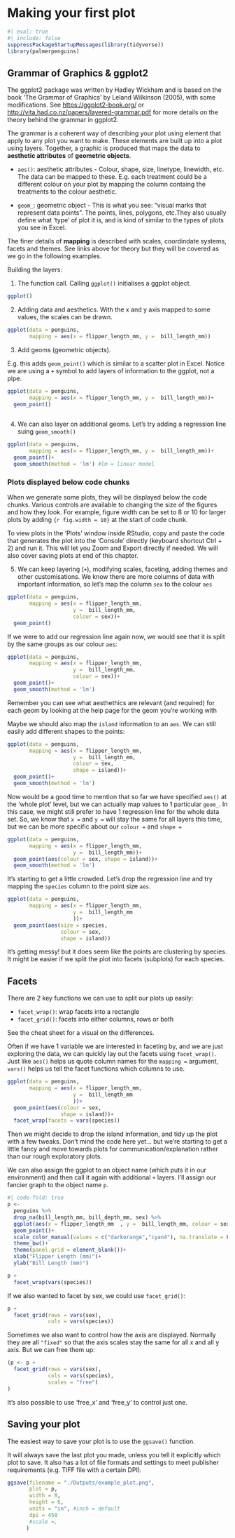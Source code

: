 # Making your first plot
```{r}
#| eval: true
#| include: false
suppressPackageStartupMessages(library(tidyverse))
library(palmerpenguins)
```

## Grammar of Graphics & ggplot2
The ggplot2 package was written by Hadley Wickham and is based on the book 'The Grammar of Graphics' by Leland Wilkinson (2005), with some modifications. See <https://ggplot2-book.org/> or
<http://vita.had.co.nz/papers/layered-grammar.pdf> for more details on the theory behind the grammar in ggplot2.

The grammar is a coherent way of describing your plot using element that apply to any plot you want to make. These elements are built up into a plot using layers. Together, a graphic is produced that maps the data to **aesthetic attributes** of **geometric objects**.

-   `aes()`: aesthetic attributes - Colour, shape, size, linetype, linewidth, etc. The data can be mapped to these. E.g. each treatment could be a different colour on your plot by mapping the column containg the treatments to the colour aesthetic.

- `geom_`: geometric object - This is what you see: "visual marks that represent data points". The points, lines, polygons, etc.They also usually define what 'type' of plot it is, and is kind of similar to the types of plots you see in Excel.

The finer details of **mapping** is described with scales, coordindate systems, facets and themes. See links above for theory but they will be covered as we go in the following examples.

Building the layers:

1. The function call. Calling `ggplot()` initialises a ggplot object. 

```{r}
ggplot()
```

2. Adding data and aesthetics. With the x and y axis mapped to some values, the scales can be drawn.

```{r}
ggplot(data = penguins, 
       mapping = aes(x = flipper_length_mm, y =  bill_length_mm))
```


3. Add geoms (geometric objects). 

E.g. this adds `geom_point()` which is similar to a scatter plot in Excel. Notice we are using a `+` symbol to add layers of information to the ggplot, not a pipe.

```{r}
ggplot(data = penguins, 
       mapping = aes(x = flipper_length_mm, y =  bill_length_mm))+
  geom_point()
  
```

4. We can also layer on additional geoms. Let's try adding a regression line suing `geom_smooth()`
```{r}
ggplot(data = penguins, 
       mapping = aes(x = flipper_length_mm, y =  bill_length_mm))+
  geom_point()+
  geom_smooth(method = 'lm') #lm = linear model
```


::: callout-note
### Plots displayed below code chunks

When we generate some plots, they will be displayed below the code chunks. Various controls are available to changing the size of the figures and how they look. For example, figure width can be set to 8 or 10 for larger plots by adding `{r fig.width = 10}` at the start of code chunk.

To view plots in the 'Plots' window inside RStudio, copy and paste the code that generates the plot into the 'Console' directly (keyboard shortcut Ctrl + 2) and run it. This will let you Zoom and Export directly if needed. We will also cover saving plots at end of this chapter.
:::


5. We can keep layering (`+`), modifying scales, faceting, adding themes and other customisations. We know there are more columns of data with important information, so let's map the column `sex` to the colour `aes`


```{r}
ggplot(data = penguins, 
       mapping = aes(x = flipper_length_mm, 
                     y =  bill_length_mm,
                     colour = sex))+
  geom_point()
```

If we were to add our regression line again now, we would see that it is split by the same groups as our colour `aes`:
```{r}
ggplot(data = penguins, 
       mapping = aes(x = flipper_length_mm, 
                     y =  bill_length_mm,
                     colour = sex))+
  geom_point()+
  geom_smooth(method = 'lm')
```

::: callout-tip
Remember you can see what aesthethics are relevant (and required) for each geom by looking at the help page for the geom you're working with
:::

Maybe we should also map the `island` information to an `aes`. We can still easily add different shapes to the points:
```{r}
ggplot(data = penguins, 
       mapping = aes(x = flipper_length_mm, 
                     y =  bill_length_mm,
                     colour = sex,
                     shape = island))+
  geom_point()+
  geom_smooth(method = 'lm')
```


Now would be a good time to mention that so far we have specified `aes()` at the 'whole plot' level, but we can actually map values to 1 particular `geom_`. In this case, we might still prefer to have 1 regression line for the whole data set.
So, we know that `x = ` and `y = ` will stay the same for all layers this time, but we can be more specific about our `colour =` and `shape = `
```{r}
ggplot(data = penguins, 
       mapping = aes(x = flipper_length_mm, 
                     y =  bill_length_mm))+
  geom_point(aes(colour = sex, shape = island))+
  geom_smooth(method = 'lm')
```


It's starting to get a little crowded. Let's drop the regression line and try mapping the `species` column to the point size `aes`. 
```{r}
ggplot(data = penguins, 
       mapping = aes(x = flipper_length_mm, 
                     y =  bill_length_mm
                     ))+
  geom_point(aes(size = species,
                 colour = sex,
                 shape = island))
```

It's getting messy! but it does seem like the points are clustering by species. It might be easier if we split the plot into facets (subplots) for each species.



## Facets
There are 2 key functions we can use to split our plots up easily:

- `facet_wrap()`: wrap facets into a rectangle 
- `facet_grid()`: facets into either columns, rows or both

See the cheat sheet for a visual on the differences.

Often if we have 1 variable we are interested in faceting by, and we are just exploring the data, we can quickly lay out the facets using `facet_wrap()`. 
Just like `aes()` helps us quote column names for the `mapping =` argument, `vars()` helps us tell the facet functions which columns to use.

```{r}
ggplot(data = penguins, 
       mapping = aes(x = flipper_length_mm, 
                     y =  bill_length_mm
                     ))+
  geom_point(aes(colour = sex,
                 shape = island))+
  facet_wrap(facets = vars(species))
```


Then we might decide to drop the island information, and tidy up the plot with a few tweaks. Don't mind the code here yet... but we're starting to get a little fancy and move towards plots for communication/explanation rather than our rough exploratory plots.

We can also assign the ggplot to an object name (which puts it in our environment) and then call it again with additional `+` layers. I'll assign our fancier graph to the object name `p`.

```{r}
#| code-fold: true
p <- 
  penguins %>% 
  drop_na(bill_length_mm, bill_depth_mm, sex) %>% 
  ggplot(aes(x = flipper_length_mm  , y =  bill_length_mm, colour = sex))+
  geom_point()+
  scale_color_manual(values = c("darkorange","cyan4"), na.translate = FALSE)+
  theme_bw()+
  theme(panel.grid = element_blank())+
  xlab("Flipper Length (mm)")+
  ylab("Bill Length (mm)")

p +
  facet_wrap(vars(species))
```


If we also wanted to facet by sex, we could use `facet_grid()`:
```{r}
p + 
  facet_grid(rows = vars(sex),
             cols = vars(species))
```


Sometimes we also want to control how the axis are displayed. Normally they are all `"fixed"` so that the axis scales stay the same for all x and all y axis. But we can free them up:
```{r}
(p <- p + 
  facet_grid(rows = vars(sex),
             cols = vars(species),
             scales = "free")
)
```

It's also possible to use 'free_x' and 'free_y' to control just one.

## Saving your plot
The easiest way to save your plot is to use the `ggsave()` function.

It will always save the last plot you made, unless you tell it explicitly which plot to save. It also has a lot of file formats and settings to meet publisher requirements (e.g. TIFF file with a certain DPI).

```{r}
ggsave(filename = "./Outputs/example_plot.png",
       plot = p, 
       width = 8, 
       height = 6,
       units = "in", #inch = default
       dpi = 450
       #scale =,
      )
```

